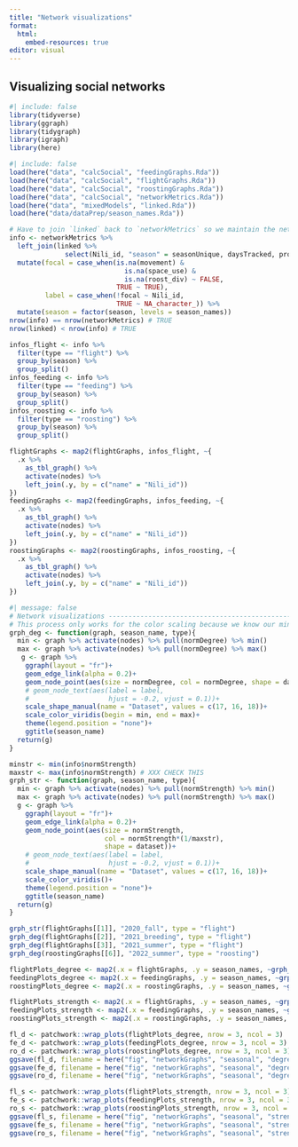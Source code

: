 ```yaml
---
title: "Network visualizations"
format:
  html:
    embed-resources: true
editor: visual
---
```


## Visualizing social networks

```r
#| include: false
library(tidyverse)
library(ggraph)
library(tidygraph)
library(igraph)
library(here)
```

```r
#| include: false
load(here("data", "calcSocial", "feedingGraphs.Rda"))
load(here("data", "calcSocial", "flightGraphs.Rda"))
load(here("data", "calcSocial", "roostingGraphs.Rda"))
load(here("data", "calcSocial", "networkMetrics.Rda"))
load(here("data", "mixedModels", "linked.Rda"))
load(here("data/dataPrep/season_names.Rda"))

# Have to join `linked` back to `networkMetrics` so we maintain the network values for those that don't ultimately get included in movement
info <- networkMetrics %>%
  left_join(linked %>%
              select(Nili_id, "season" = seasonUnique, daysTracked, propDaysTracked, birth_year, sex, space_use, movement, roost_div, age, age_group, type)) %>%
  mutate(focal = case_when(is.na(movement) & 
                             is.na(space_use) & 
                             is.na(roost_div) ~ FALSE,
                           TRUE ~ TRUE),
         label = case_when(!focal ~ Nili_id,
                           TRUE ~ NA_character_)) %>%
  mutate(season = factor(season, levels = season_names))
nrow(info) == nrow(networkMetrics) # TRUE
nrow(linked) < nrow(info) # TRUE

infos_flight <- info %>%
  filter(type == "flight") %>%
  group_by(season) %>%
  group_split()
infos_feeding <- info %>%
  filter(type == "feeding") %>%
  group_by(season) %>%
  group_split()
infos_roosting <- info %>%
  filter(type == "roosting") %>%
  group_by(season) %>%
  group_split()

flightGraphs <- map2(flightGraphs, infos_flight, ~{
  .x %>% 
    as_tbl_graph() %>%
    activate(nodes) %>%
    left_join(.y, by = c("name" = "Nili_id"))
})
feedingGraphs <- map2(feedingGraphs, infos_feeding, ~{
  .x %>% 
    as_tbl_graph() %>%
    activate(nodes) %>%
    left_join(.y, by = c("name" = "Nili_id"))
})
roostingGraphs <- map2(roostingGraphs, infos_roosting, ~{
  .x %>% 
    as_tbl_graph() %>%
    activate(nodes) %>%
    left_join(.y, by = c("name" = "Nili_id"))
})
```

```r
#| message: false
# Network visualizations ----------------------------------------------------------------
# This process only works for the color scaling because we know our minimum degree value is 0 and our maximum degree value is 1. For strength, it's going to be more complicated.
grph_deg <- function(graph, season_name, type){
  min <- graph %>% activate(nodes) %>% pull(normDegree) %>% min()
  max <- graph %>% activate(nodes) %>% pull(normDegree) %>% max()
   g <- graph %>%
    ggraph(layout = "fr")+
    geom_edge_link(alpha = 0.2)+
    geom_node_point(aes(size = normDegree, col = normDegree, shape = dataset))+
    # geom_node_text(aes(label = label,
    #                    hjust = -0.2, vjust = 0.1))+
    scale_shape_manual(name = "Dataset", values = c(17, 16, 18))+
    scale_color_viridis(begin = min, end = max)+
    theme(legend.position = "none")+
    ggtitle(season_name)
  return(g)
}

minstr <- min(info$normStrength)
maxstr <- max(info$normStrength) # XXX CHECK THIS
grph_str <- function(graph, season_name, type){
  min <- graph %>% activate(nodes) %>% pull(normStrength) %>% min()
  max <- graph %>% activate(nodes) %>% pull(normStrength) %>% max()
  g <- graph %>%
    ggraph(layout = "fr")+
    geom_edge_link(alpha = 0.2)+
    geom_node_point(aes(size = normStrength, 
                        col = normStrength*(1/maxstr), 
                        shape = dataset))+
    # geom_node_text(aes(label = label,
    #                    hjust = -0.2, vjust = 0.1))+
    scale_shape_manual(name = "Dataset", values = c(17, 16, 18))+
    scale_color_viridis()+
    theme(legend.position = "none")+
    ggtitle(season_name)
  return(g)
}

grph_str(flightGraphs[[1]], "2020_fall", type = "flight")
grph_deg(flightGraphs[[2]], "2021_breeding", type = "flight")
grph_deg(flightGraphs[[3]], "2021_summer", type = "flight")
grph_deg(roostingGraphs[[6]], "2022_summer", type = "roosting")
```

```r
flightPlots_degree <- map2(.x = flightGraphs, .y = season_names, ~grph_deg(.x, .y, type = "flight"))
feedingPlots_degree <- map2(.x = feedingGraphs, .y = season_names, ~grph_deg(.x, .y, type = "feeding"))
roostingPlots_degree <- map2(.x = roostingGraphs, .y = season_names, ~grph_deg(.x, .y, type = "roosting"))

flightPlots_strength <- map2(.x = flightGraphs, .y = season_names, ~grph_str(.x, .y, type = "flight"))
feedingPlots_strength <- map2(.x = feedingGraphs, .y = season_names, ~grph_str(.x, .y, type = "feeding"))
roostingPlots_strength <- map2(.x = roostingGraphs, .y = season_names, ~grph_str(.x, .y, type = "roosting"))

fl_d <- patchwork::wrap_plots(flightPlots_degree, nrow = 3, ncol = 3)
fe_d <- patchwork::wrap_plots(feedingPlots_degree, nrow = 3, ncol = 3)
ro_d <- patchwork::wrap_plots(roostingPlots_degree, nrow = 3, ncol = 3)
ggsave(fl_d, filename = here("fig", "networkGraphs", "seasonal", "degree", "flight.png"), width = 9, height = 7, bg = "transparent")
ggsave(fe_d, filename = here("fig", "networkGraphs", "seasonal", "degree", "feeding.png"), width = 9, height = 7, bg = "transparent")
ggsave(ro_d, filename = here("fig", "networkGraphs", "seasonal", "degree", "roosting.png"), width = 9, height = 7, bg = "transparent")

fl_s <- patchwork::wrap_plots(flightPlots_strength, nrow = 3, ncol = 3)
fe_s <- patchwork::wrap_plots(feedingPlots_strength, nrow = 3, ncol = 3)
ro_s <- patchwork::wrap_plots(roostingPlots_strength, nrow = 3, ncol = 3)
ggsave(fl_s, filename = here("fig", "networkGraphs", "seasonal", "strength", "flight.png"), width = 9, height = 7, bg = "transparent")
ggsave(fe_s, filename = here("fig", "networkGraphs", "seasonal", "strength", "feeding.png"), width = 9, height = 7, bg = "transparent")
ggsave(ro_s, filename = here("fig", "networkGraphs", "seasonal", "strength", "roosting.png"), width = 9, height = 7, bg = "transparent")
```
